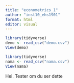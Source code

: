 ```yaml
---
title: "econometrics_1"
author: "inst10_ehs1901"
format: html
editor: visual
---
```


```r
library(tidyverse)
demo <- read_csv("demo.csv")
View(demo)
```

```r
library(tidyverse)
nama <- read_csv("nama.csv")
View(nama)
```

Hei.
Tester om du ser dette
